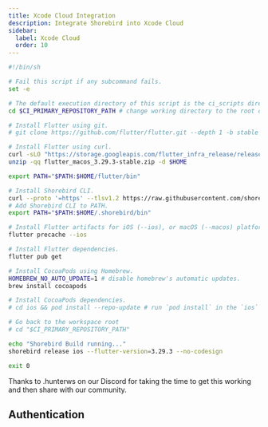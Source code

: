 ```yaml
---
title: Xcode Cloud Integration
description: Integrate Shorebird into Xcode Cloud
sidebar:
  label: Xcode Cloud
  order: 10
---
```



```bash
#!/bin/sh

# Fail this script if any subcommand fails.
set -e

# The default execution directory of this script is the ci_scripts directory.
cd $CI_PRIMARY_REPOSITORY_PATH # change working directory to the root of your cloned repo.

# Install Flutter using git.
# git clone https://github.com/flutter/flutter.git --depth 1 -b stable $HOME/flutter

# Install Flutter using curl.
curl -sLO "https://storage.googleapis.com/flutter_infra_release/releases/stable/macos/flutter_macos_3.29.3-stable.zip"
unzip -qq flutter_macos_3.29.3-stable.zip -d $HOME

export PATH="$PATH:$HOME/flutter/bin"

# Install Shorebird CLI.
curl --proto '=https' --tlsv1.2 https://raw.githubusercontent.com/shorebirdtech/install/main/install.sh -sSf | bash
# Add Shorebird CLI to PATH.
export PATH="$PATH:$HOME/.shorebird/bin"

# Install Flutter artifacts for iOS (--ios), or macOS (--macos) platforms.
flutter precache --ios

# Install Flutter dependencies.
flutter pub get

# Install CocoaPods using Homebrew.
HOMEBREW_NO_AUTO_UPDATE=1 # disable homebrew's automatic updates.
brew install cocoapods

# Install CocoaPods dependencies.
# cd ios && pod install --repo-update # run `pod install` in the `ios` directory.

# Go back to the workspace root
# cd "$CI_PRIMARY_REPOSITORY_PATH"

echo "Shorebird Build running..."
shorebird release ios --flutter-version=3.29.3 --no-codesign

exit 0
```

Thanks to .hunterws on our Discord for taking the time to get this working and
then share with our community.

## Authentication

<Authentication />
